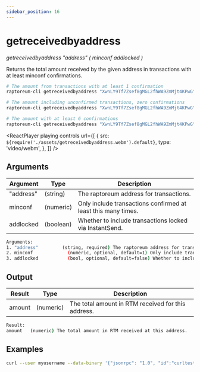 ```yaml
---
sidebar_position: 16
---
```



# getreceivedbyaddress

_getreceivedbyaddress "address" ( minconf addlocked )_

Returns the total amount received by the given address in transactions with at least minconf confirmations.

```bash
# The amount from transactions with at least 1 confirmation
raptoreum-cli getreceivedbyaddress "XwnLY9Tf7Zsef8gMGL2fhWA9ZmMjt4KPwG"

# The amount including unconfirmed transactions, zero confirmations
raptoreum-cli getreceivedbyaddress "XwnLY9Tf7Zsef8gMGL2fhWA9ZmMjt4KPwG" 0

# The amount with at least 6 confirmations
raptoreum-cli getreceivedbyaddress "XwnLY9Tf7Zsef8gMGL2fhWA9ZmMjt4KPwG" 6
```

<ReactPlayer
  playing
  controls
  url={[
    {
      src: `${require('./assets/getreceivedbyaddress.webm').default}`,
      type: 'video/webm',
    },
  ]}
/>

## Arguments

| Argument  | Type      | Description                                                   |
| --------- | --------- | ------------------------------------------------------------- |
| "address" | (string)  | The raptoreum address for transactions.                       |
| minconf   | (numeric) | Only include transactions confirmed at least this many times. |
| addlocked | (boolean) | Whether to include transactions locked via InstantSend.       |

```bash
Arguments:
1. "address"         (string, required) The raptoreum address for transactions.
2. minconf             (numeric, optional, default=1) Only include transactions confirmed at least this many times.
3. addlocked           (bool, optional, default=false) Whether to include transactions locked via InstantSend.
```

## Output

| Result | Type      | Description                                        |
| ------ | --------- | -------------------------------------------------- |
| amount | (numeric) | The total amount in RTM received for this address. |

```bash
Result:
amount   (numeric) The total amount in RTM received at this address.
```

## Examples

```bash
curl --user myusername --data-binary '{"jsonrpc": "1.0", "id":"curltest", "method": "getreceivedbyaddress", "params": ["XwnLY9Tf7Zsef8gMGL2fhWA9ZmMjt4KPwG", 6] }' -H 'content-type: text/plain;' http://127.0.0.1:9998/
```
